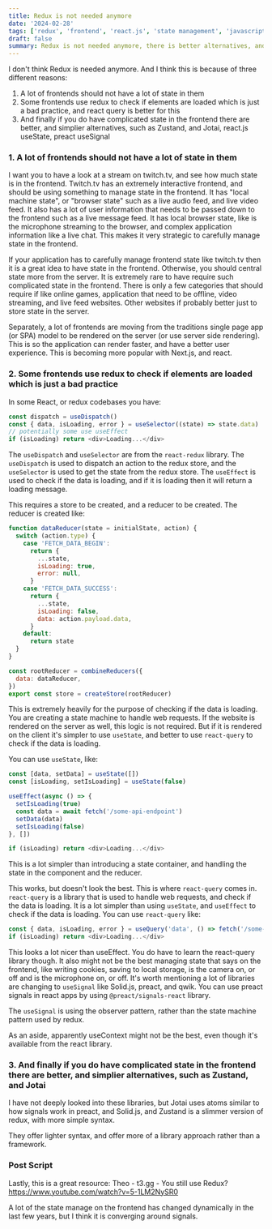 ```yaml
---
title: Redux is not needed anymore
date: '2024-02-28'
tags: ['redux', 'frontend', 'react.js', 'state management', 'javascript', 'typescript']
draft: false
summary: Redux is not needed anymore, there is better alternatives, and a lot of frontends don't need to manage state anymore.
---
```


I don't think Redux is needed anymore. And I think this is because of three different reasons:

1. A lot of frontends should not have a lot of state in them
2. Some frontends use redux to check if elements are loaded which is just a bad practice, and react query is better for this
3. And finally if you do have complicated state in the frontend there are better, and simplier alternatives, such as Zustand, and Jotai, react.js useState, preact useSignal

### 1. A lot of frontends should not have a lot of state in them

I want you to have a look at a stream on twitch.tv, and see how much state is in the frontend. Twitch.tv has an extremely interactive frontend, and should be using something to manage state in the frontend. It has "local machine state", or "browser state" such as a live audio feed, and live video feed. It also has a lot of user information that needs to be passed down to the frontend such as a live message feed. It has local browser state, like is the microphone streaming to the browser, and complex application information like a live chat. This makes it very strategic to carefully manage state in the frontend.

If your application has to carefully manage frontend state like twitch.tv then it is a great idea to have state in the frontend. Otherwise, you should central state more from the server. It is extremely rare to have require such complicated state in the frontend. There is only a few categories that should require if like online games, application that need to be offline, video streaming, and live feed websites. Other websites if probably better just to store state in the server.

Separately, a lot of frontends are moving from the traditions single page app (or SPA) model to be rendered on the server (or use server side rendering). This is so the application can render faster, and have a better user experience. This is becoming more popular with Next.js, and react.

### 2. Some frontends use redux to check if elements are loaded which is just a bad practice

In some React, or redux codebases you have:

```javascript
const dispatch = useDispatch()
const { data, isLoading, error } = useSelector((state) => state.data)
// potentially some use useEffect
if (isLoading) return <div>Loading...</div>
```

The `useDispatch` and `useSelector` are from the `react-redux` library. The `useDispatch` is used to dispatch an action to the redux store, and the `useSelector` is used to get the state from the redux store. The `useEffect` is used to check if the data is loading, and if it is loading then it will return a loading message.

This requires a store to be created, and a reducer to be created. The reducer is created like:

```javascript
function dataReducer(state = initialState, action) {
  switch (action.type) {
    case 'FETCH_DATA_BEGIN':
      return {
        ...state,
        isLoading: true,
        error: null,
      }
    case 'FETCH_DATA_SUCCESS':
      return {
        ...state,
        isLoading: false,
        data: action.payload.data,
      }
    default:
      return state
  }
}

const rootReducer = combineReducers({
  data: dataReducer,
})
export const store = createStore(rootReducer)
```

This is extremely heavily for the purpose of checking if the data is loading. You are creating a state machine to handle web requests. If the website is rendered on the server as well, this logic is not required. But if it is rendered on the client it's simpler to use `useState`, and better to use `react-query` to check if the data is loading.

You can use `useState`, like:

```javascript
const [data, setData] = useState([])
const [isLoading, setIsLoading] = useState(false)

useEffect(async () => {
  setIsLoading(true)
  const data = await fetch('/some-api-endpoint')
  setData(data)
  setIsLoading(false)
}, [])

if (isLoading) return <div>Loading...</div>
```

This is a lot simpler than introducing a state container, and handling the state in the component and the reducer.

This works, but doesn't look the best. This is where `react-query` comes in. `react-query` is a library that is used to handle web requests, and check if the data is loading. It is a lot simpler than using `useState`, and `useEffect` to check if the data is loading. You can use `react-query` like:

```javascript
const { data, isLoading, error } = useQuery('data', () => fetch('/some-api-endpoint'))
if (isLoading) return <div>Loading...</div>
```

This looks a lot nicer than useEffect. You do have to learn the react-query library though. It also might not be the best managing state that says on the frontend, like writing cookies, saving to local storage, is the camera on, or off and is the microphone on, or off. It's worth mentioning a lot of libraries are changing to `useSignal` like Solid.js, preact, and qwik. You can use preact signals in react apps by using `@preact/signals-react` library.

The `useSignal` is using the observer pattern, rather than the state machine pattern used by redux.

As an aside, apparently useContext might not be the best, even though it's available from the react library.

### 3. And finally if you do have complicated state in the frontend there are better, and simplier alternatives, such as Zustand, and Jotai

I have not deeply looked into these libraries, but Jotai uses atoms similar to how signals work in preact, and Solid.js, and Zustand is a slimmer version of redux, with more simple syntax.

They offer lighter syntax, and offer more of a library approach rather than a framework.

### Post Script

Lastly, this is a great resource:
Theo - t3․gg - You still use Redux? https://www.youtube.com/watch?v=5-1LM2NySR0

A lot of the state manage on the frontend has changed dynamically in the last few years, but I think it is converging around signals.
